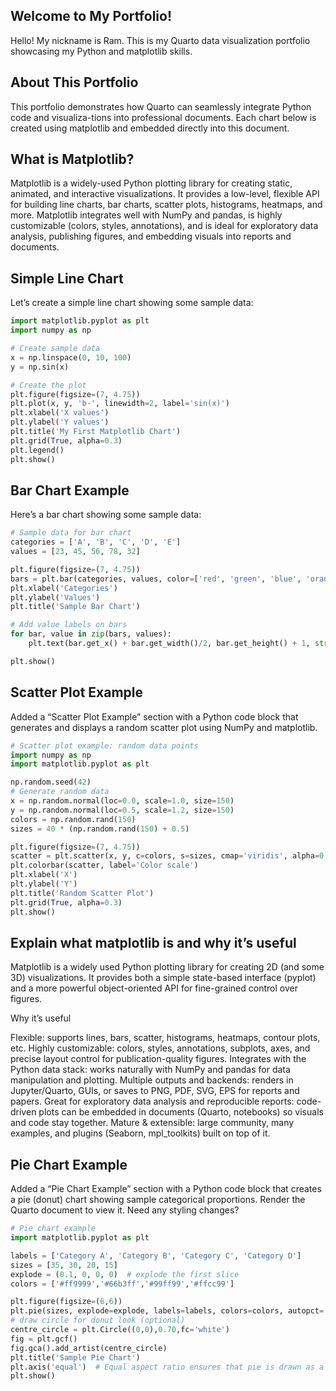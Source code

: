 ## Welcome to My Portfolio! 
Hello! My nickname is Ram. This is my Quarto data visualization portfolio showcasing my Python and matplotlib skills.


## About This Portfolio
This portfolio demonstrates how Quarto can seamlessly integrate Python code and visualiza-tions into professional documents. Each chart below is created using matplotlib and embedded directly into this document.

## What is Matplotlib?
Matplotlib is a widely-used Python plotting library for creating static, animated, and interactive visualizations. It provides a low-level, flexible API for building line charts, bar charts, scatter plots, histograms, heatmaps, and more. Matplotlib integrates well with NumPy and pandas, is highly customizable (colors, styles, annotations), and is ideal for exploratory data analysis, publishing figures, and embedding visuals into reports and documents.

## Simple Line Chart
Let’s create a simple line chart showing some sample data:

```python
import matplotlib.pyplot as plt
import numpy as np

# Create sample data
x = np.linspace(0, 10, 100)
y = np.sin(x)

# Create the plot
plt.figure(figsize=(7, 4.75))
plt.plot(x, y, 'b-', linewidth=2, label='sin(x)')
plt.xlabel('X values')
plt.ylabel('Y values')
plt.title('My First Matplotlib Chart')
plt.grid(True, alpha=0.3)
plt.legend()
plt.show()
```


## Bar Chart Example
Here’s a bar chart showing some sample data:

```python
# Sample data for bar chart
categories = ['A', 'B', 'C', 'D', 'E']
values = [23, 45, 56, 78, 32]

plt.figure(figsize=(7, 4.75))
bars = plt.bar(categories, values, color=['red', 'green', 'blue', 'orange', 'purple'])
plt.xlabel('Categories')
plt.ylabel('Values')
plt.title('Sample Bar Chart')

# Add value labels on bars
for bar, value in zip(bars, values):
    plt.text(bar.get_x() + bar.get_width()/2, bar.get_height() + 1, str(value), ha='center', va='bottom')

plt.show()
```


## Scatter Plot Example
Added a "Scatter Plot Example" section with a Python code block that generates and displays a random scatter plot using NumPy and matplotlib.

```python
# Scatter plot example: random data points
import numpy as np
import matplotlib.pyplot as plt

np.random.seed(42)
# Generate random data
x = np.random.normal(loc=0.0, scale=1.0, size=150)
y = np.random.normal(loc=0.5, scale=1.2, size=150)
colors = np.random.rand(150)
sizes = 40 * (np.random.rand(150) + 0.5)

plt.figure(figsize=(7, 4.75))
scatter = plt.scatter(x, y, c=colors, s=sizes, cmap='viridis', alpha=0.75, edgecolors='w', linewidth=0.5)
plt.colorbar(scatter, label='Color scale')
plt.xlabel('X')
plt.ylabel('Y')
plt.title('Random Scatter Plot')
plt.grid(True, alpha=0.3)
plt.show()
```

## Explain what matplotlib is and why it’s useful

Matplotlib is a widely used Python plotting library for creating 2D (and some 3D) visualizations. It provides both a simple state-based interface (pyplot) and a more powerful object-oriented API for fine-grained control over figures.

Why it’s useful

Flexible: supports lines, bars, scatter, histograms, heatmaps, contour plots, etc.
Highly customizable: colors, styles, annotations, subplots, axes, and precise layout control for publication-quality figures.
Integrates with the Python data stack: works naturally with NumPy and pandas for data manipulation and plotting.
Multiple outputs and backends: renders in Jupyter/Quarto, GUIs, or saves to PNG, PDF, SVG, EPS for reports and papers.
Great for exploratory data analysis and reproducible reports: code-driven plots can be embedded in documents (Quarto, notebooks) so visuals and code stay together.
Mature & extensible: large community, many examples, and plugins (Seaborn, mpl_toolkits) built on top of it.

## Pie Chart Example
Added a "Pie Chart Example" section with a Python code block that creates a pie (donut) chart showing sample categorical proportions. Render the Quarto document to view it. Need any styling changes?

```python
# Pie chart example
import matplotlib.pyplot as plt

labels = ['Category A', 'Category B', 'Category C', 'Category D']
sizes = [35, 30, 20, 15]
explode = (0.1, 0, 0, 0)  # explode the first slice
colors = ['#ff9999','#66b3ff','#99ff99','#ffcc99']

plt.figure(figsize=(6,6))
plt.pie(sizes, explode=explode, labels=labels, colors=colors, autopct='%1.1f%%', startangle=140, pctdistance=0.85)
# draw circle for donut look (optional)
centre_circle = plt.Circle((0,0),0.70,fc='white')
fig = plt.gcf()
fig.gca().add_artist(centre_circle)
plt.title('Sample Pie Chart')
plt.axis('equal')  # Equal aspect ratio ensures that pie is drawn as a circle.
plt.show()
```
